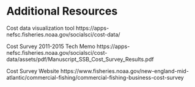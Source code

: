 
# Additional Resources 

Cost data visualization tool https://apps-nefsc.fisheries.noaa.gov/socialsci/cost-data/


Cost Survey 2011-2015 Tech Memo 
https://apps-nefsc.fisheries.noaa.gov/socialsci/cost-data/assets/pdf/Manuscript_SSB_Cost_Survey_Results.pdf


Cost Survey Website
https://www.fisheries.noaa.gov/new-england-mid-atlantic/commercial-fishing/commercial-fishing-business-cost-survey
